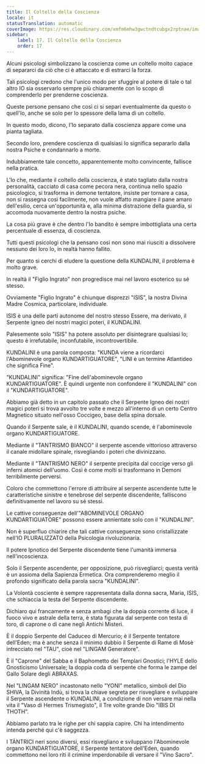 ```yaml
---
title: Il Coltello della Coscienza
locale: it
statusTranslation: automatic
coverImage: https://res.cloudinary.com/xmfm6mhw3gwctndtcubgx2rptnae/image/upload/v1741354419/small_cover_la_gran_rebelion_28716e29d2.webp
sidebar:
    label: 17. Il Coltello della Coscienza
    order: 17
---
```

Alcuni psicologi simbolizzano la coscienza come un coltello molto capace di separarci da ciò che ci è attaccato e di estrarci la forza.

Tali psicologi credono che l'unico modo per sfuggire al potere di tale o tal altro IO sia osservarlo sempre più chiaramente con lo scopo di comprenderlo per prenderne coscienza.

Queste persone pensano che così ci si separi eventualmente da questo o quell'Io, anche se solo per lo spessore della lama di un coltello.

In questo modo, dicono, l'Io separato dalla coscienza appare come una pianta tagliata.

Secondo loro, prendere coscienza di qualsiasi Io significa separarlo dalla nostra Psiche e condannarlo a morte.

Indubbiamente tale concetto, apparentemente molto convincente, fallisce nella pratica.

L'Io che, mediante il coltello della coscienza, è stato tagliato dalla nostra personalità, cacciato di casa come pecora nera, continua nello spazio psicologico, si trasforma in demone tentatore, insiste per tornare a casa, non si rassegna così facilmente, non vuole affatto mangiare il pane amaro dell'esilio, cerca un'opportunità e, alla minima distrazione della guardia, si accomoda nuovamente dentro la nostra psiche.

La cosa più grave è che dentro l'Io bandito è sempre imbottigliata una certa percentuale di essenza, di coscienza.

Tutti questi psicologi che la pensano così non sono mai riusciti a dissolvere nessuno dei loro Io, in realtà hanno fallito.

Per quanto si cerchi di eludere la questione della KUNDALINI, il problema è molto grave.

In realtà il "Figlio Ingrato" non progredisce mai nel lavoro esoterico su sé stesso.

Ovviamente "Figlio Ingrato" è chiunque disprezzi "ISIS", la nostra Divina Madre Cosmica, particolare, individuale.

ISIS è una delle parti autonome del nostro stesso Essere, ma derivato, il Serpente igneo dei nostri magici poteri, il KUNDALINI.

Palesemente solo "ISIS" ha potere assoluto per disintegrare qualsiasi Io; questo è irrefutabile, inconfutabile, incontrovertibile.

KUNDALINI è una parola composta: "KUNDA viene a ricordarci l'Abominevole organo KUNDARTIGUATORE", "LINI è un termine Atlantideo che significa Fine".

"KUNDALINI" significa: "Fine dell'abominevole organo KUNDARTIGUATORE". È quindi urgente non confondere il "KUNDALINI" con il "KUNDARTIGUATORE".

Abbiamo già detto in un capitolo passato che il Serpente Igneo dei nostri magici poteri si trova avvolto tre volte e mezzo all'interno di un certo Centro Magnetico situato nell'osso Coccigeo, base della spina dorsale.

Quando il Serpente sale, è il KUNDALINI, quando scende, è l'abominevole organo KUNDARTIGUATORE.

Mediante il "TANTRISMO BIANCO" il serpente ascende vittorioso attraverso il canale midollare spinale, risvegliando i poteri che divinizzano.

Mediante il "TANTRISMO NERO" il serpente precipita dal coccige verso gli inferni atomici dell'uomo. Così è come molti si trasformano in Demoni terribilmente perversi.

Coloro che commettono l'errore di attribuire al serpente ascendente tutte le caratteristiche sinistre e tenebrose del serpente discendente, falliscono definitivamente nel lavoro su sé stessi.

Le cattive conseguenze dell'"ABOMINEVOLE ORGANO KUNDARTIGUATORE" possono essere annientate solo con il "KUNDALINI".

Non è superfluo chiarire che tali cattive conseguenze sono cristallizzate nell'IO PLURALIZZATO della Psicologia rivoluzionaria.

Il potere Ipnotico del Serpente discendente tiene l'umanità immersa nell'incoscienza.

Solo il Serpente ascendente, per opposizione, può risvegliarci; questa verità è un assioma della Sapienza Ermetica. Ora comprenderemo meglio il profondo significato della parola sacra "KUNDALINI".

La Volontà cosciente è sempre rappresentata dalla donna sacra, Maria, ISIS, che schiaccia la testa del Serpente discendente.

Dichiaro qui francamente e senza ambagi che la doppia corrente di luce, il fuoco vivo e astrale della terra, è stata figurata dal serpente con testa di toro, di caprone o di cane negli Antichi Misteri.

È il doppio Serpente del Caduceo di Mercurio; è il Serpente tentatore dell'Eden; ma è anche senza il minimo dubbio il Serpente di Rame di Mosè intrecciato nel "TAU", cioè nel "LINGAM Generatore".

È il "Caprone" del Sabba e il Baphometto dei Templari Gnostici; l'HYLE dello Gnosticismo Universale; la doppia coda di serpente che forma le zampe del Gallo Solare degli ABRAXAS.

Nel "LINGAM NERO" incastonato nello "YONI" metallico, simboli del Dio SHIVA, la Divinità Indù, si trova la chiave segreta per risvegliare e sviluppare il Serpente ascendente o KUNDALINI, a condizione di non versare mai nella vita il "Vaso di Hermes Trismegisto", il Tre volte grande Dio "IBIS DI THOTH".

Abbiamo parlato tra le righe per chi sappia capire. Chi ha intendimento intenda perché qui c'è saggezza.

I TÁNTRICI neri sono diversi, essi risvegliano e sviluppano l'Abominevole organo KUNDARTIGUATORE, il Serpente tentatore dell'Eden, quando commettono nei loro riti il crimine imperdonabile di versare il "Vino Sacro".

